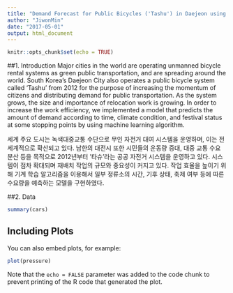 ```yaml
---
title: "Demand Forecast for Public Bicycles ('Tashu') in Daejeon using Random Forest"
author: "JiwonMin"
date: "2017-05-01"
output: html_document
---
```


```r
knitr::opts_chunk$set(echo = TRUE)
```
##1. Introduction
 Major cities in the world are operating unmanned bicycle rental systems as green public transportation, and are spreading around the world. South Korea's Daejeon City also operates a public bicycle system called 'Tashu' from 2012 for the purpose of increasing the momentum of citizens and distributing demand for public transportation. As the system grows, the size and importance of relocation work is growing. In order to increase the work efficiency, we implemented a model that predicts the amount of demand according to time, climate condition, and festival status at some stopping points by using machine learning algorithm.
 
 세계 주요 도시는 녹색대중교통 수단으로 무인 자전거 대여 시스템을 운영하며, 이는 전세계적으로 확산되고 있다. 남한의 대전시 또한 시민들의 운동량 증대, 대중 교통 수요 분산 등을 목적으로 2012년부터 '타슈'라는 공공 자전거 시스템을 운영하고 있다. 시스템이 점차 확대되며 재배치 작업의 규모와 중요성이 커지고 있다. 작업 효율을 높이기 위해 기계 학습 알고리즘을 이용해서 일부 정류소의 시간, 기후 상태, 축제 여부 등에 따른 수요량을 예측하는 모델을 구현하였다.
 
##2. Data 
```r
summary(cars)

```

## Including Plots

You can also embed plots, for example:

```r
plot(pressure)
```

Note that the `echo = FALSE` parameter was added to the code chunk to prevent printing of the R code that generated the plot.
